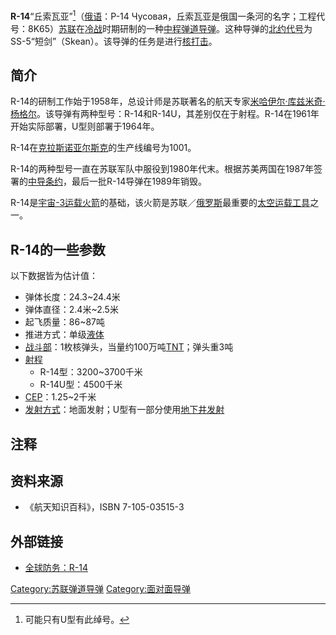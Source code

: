 {{Infobox weapon
|name= Р-14 Чусовая<br/>R-14<br/><small>[[北约代号|北约代号]]：SS-5「短劍」Skean</small>
| image= SS-5 Skean.JPEG
| image_size = 300
|caption=1977年的蘇聯制R-14 / SS-5「短劍」Skean 中程彈道導彈
|origin= {{USSR}}
|type=[[中程彈道導彈|中程彈道導彈]]
<!-- Type selection -->
|is_missile=yes
<!-- Service history -->
|service=1962-1984
|used_by=[[戰略火箭軍|戰略火箭軍]]
|wars=[[冷戰|冷戰]]
<!-- Production history -->
|designer=[[南方設計局|OKB-586 南方設計局]]
|design_date=1958-1960
|manufacturer=[[飞行生产联合体|飞行生产联合体]]（PO Polyot）
|unit_cost=unknown
|production_date=1961年4月24日
|number=unknown
|variants=R-14U, Cosmos 1-3
<!-- General specifications -->
|spec_label=
|weight=86.3 t
|length=24.4 m
|diameter=2.4 m
|crew=
<!-- Explosive specifications -->
|filling=[[核裂變|核裂變]]
|filling_weight=680 kg
|detonation= [[空中引爆|空中引爆]]
|yield=1-2 [[爆炸當量|Mt]]
<!-- Vehicle/missile specifications -->
|primary_armament=1 nuclear warhead
|engine=RD-216
|engine_power= 1,480 kN
|payload_capacity=1300 kg
|wingspan=2.74 m
|propellant= [[UDMH|Hydrazine]]/[[Nitrogen_tetroxide|Nitrogen tetroxide]]
|fuel_capacity=
|vehicle_range= 3,700 km (2,200 mi)
|ceiling= 500 km
|guidance= [[慣性制導|慣性制導]]
|accuracy= [[圓概率誤差|圓概率誤差]] 1.13 km
|launch_platform= [[導彈發射井|導彈發射井]]或[[機動發射車|機動發射車]]
|transport=
}}

'''R-14'''“丘索瓦亚”<ref>可能只有U型有此绰号。</ref>（[[俄语|俄语]]：Р-14 Чусовая，丘索瓦亚是俄国一条河的名字；工程代号：8K65）[[苏联|苏联]]在[[冷战|冷战]]时期研制的一种[[中程弹道导弹|中程弹道导弹]]。这种导弹的[[北约代号|北约代号]]为SS-5“短剑”（Skean）。该导弹的任务是进行[[核打击|核打击]]。
== 简介 ==
R-14的研制工作始于1958年，总设计师是苏联著名的航天专家[[米哈伊尔·库兹米奇·杨格尔|米哈伊尔·库兹米奇·杨格尔]]。该导弹有两种型号：R-14和R-14U，其差别仅在于射程。R-14在1961年开始实际部署，U型则部署于1964年。

R-14在[[克拉斯诺亚尔斯克|克拉斯诺亚尔斯克]]的生产线编号为1001。

R-14的两种型号一直在苏联军队中服役到1980年代末。根据苏美两国在1987年签署的[[中导条约|中导条约]]，最后一批R-14导弹在1989年销毁。

R-14是[[宇宙-3运载火箭|宇宙-3运载火箭]]的基础，该火箭是苏联／[[俄罗斯|俄罗斯]]最重要的[[太空运载工具|太空运载工具]]之一。
== R-14的一些参数 ==
以下数据皆为估计值：
* 弹体长度：24.3~24.4米
* 弹体直径：2.4米~2.5米
* 起飞质量：86~87吨
* 推进方式：单级[[液体火箭发动机|液体]]
* [[战斗部|战斗部]]：1枚核弹头，当量约100万吨[[三硝基甲苯|TNT]]；弹头重3吨
* [[射程|射程]]
** R-14型：3200~3700千米
** R-14U型：4500千米
* [[圓概率誤差|CEP]]：1.25~2千米
* [[发射方式|发射方式]]：地面发射；U型有一部分使用[[地下井发射|地下井发射]]
== 注释 ==
<references/>
== 资料来源 ==
* 《航天知识百科》，ISBN 7-105-03515-3
== 外部链接 ==
* [http://www.globalsecurity.org/wmd/world/russia/r-14.htm 全球防务：R-14]{{Wayback|url=http://www.globalsecurity.org/wmd/world/russia/r-14.htm |date=20070608110121 }}

{{Russian and Soviet missiles|SSM}}
{{苏联的弹道导弹}}

[[Category:苏联弹道导弹|Category:苏联弹道导弹]]
[[Category:面对面导弹|Category:面对面导弹]]